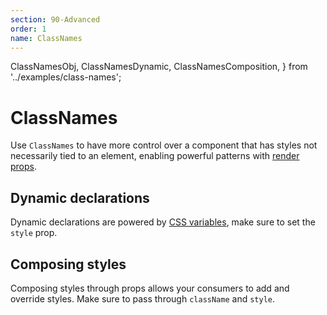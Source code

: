 ```yaml
---
section: 90-Advanced
order: 1
name: ClassNames
---
```


  ClassNamesObj,
  ClassNamesDynamic,
  ClassNamesComposition,
} from '../examples/class-names';

# ClassNames

Use `ClassNames` to have more control over a component that has styles not necessarily tied to an element,
enabling powerful patterns with [render props](https://reactjs.org/docs/render-props.html).

<ClassNamesObj />

## Dynamic declarations

Dynamic declarations are powered by [CSS variables](https://developer.mozilla.org/en-US/docs/Web/CSS/Using_CSS_custom_properties),
make sure to set the `style` prop.

<ClassNamesDynamic />

## Composing styles

Composing styles through props allows your consumers to add and override styles.
Make sure to pass through `className` and `style`.

<ClassNamesComposition />
